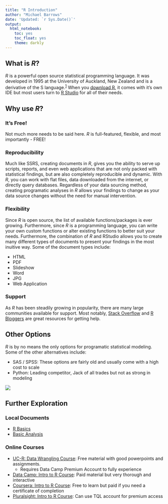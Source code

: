 ```yaml
---
title: "R Introduction"
author: "Michael Barrows"
date: 'Updated: `r Sys.Date()`'
output:
  html_notebook:
    toc: yes
    toc_float: yes
    theme: darkly
---
```


## What is *R*?

*R* is a powerful open source statistical programming language. It was developed in 1995 at the University of Auckland, New Zealand and is a derivative of the S language.<sup>[1](https://www.r-project.org/about.html)</sup> When you [download R](https://cran.r-project.org/bin/windows/base/R-3.5.1-win.exe), it comes with it's own IDE but most users turn to [R Studio](https://www.rstudio.com/) for all of their needs. 

## Why use *R*?

### It's Free! 

Not much more needs to be said here. *R* is full-featured, flexible, and most importantly - FREE!

### Reproducibility

Much like SSRS, creating documents in *R*, gives you the ability to serve up scripts, reports, and even web applications that are not only packed with statistical findings, but are also completely reproducible and dynamic. With *R*, you can work with flat files, data downloaded from the internet, or directly query databases. Regardless of your data sourcing method, creating programatic analyses in *R* allows your findings to change as your data source changes without the need for manual intervention. 

### Flexibility

Since *R* is open source, the list of available functions/packages is ever growing. Furthermore, since *R* is a programming language, you can write your own custom functions or alter existing functions to better suit your needs. Furthermore, the combination of *R* and RStudio allows you to create many different types of documents to present your findings in the most inuitive way. Some of the document types include:

* HTML
* PDF
* Slideshow
* Word
* JPG
* Web Application

### Support

As *R* has been steadily growing in popularity, there are many large communities available for support. Most notably, [Stack Overflow](https://stackoverflow.com/questions/tagged/r?sort=frequent&pageSize=15) and [R Bloggers](https://www.r-bloggers.com/) are great resources for getting help.

## Other Options

*R* is by no means the only options for programatic statistical modeling. Some of the other alternatives include:

* SAS / SPSS: These options are fairly old and usually come with a high cost to scale
* Python: Leading competitor, Jack of all trades but not as strong in modeling

![](../Images/SoftwareComparison.png)

## Further Exploration {.tabset .tabset-fade}

### Local Documents

* [R Basics](ScriptingBasics.nb.html)
* [Basic Analysis](BasicAnalysis.nb.html)


### Online Courses

* [UC-R: Data Wrangling Course](http://uc-r.github.io/data_wrangling): Free material with good powerpoints and assignments.
    - Requires Data Camp Premium Account to fully experience
* [Data Camp: Intro to R Course](https://www.datacamp.com/courses/free-introduction-to-r?utm_source=adwords_ppc&utm_campaignid=805200711&utm_adgroupid=39268379982&utm_device=c&utm_keyword=datacamp&utm_matchtype=e&utm_network=g&utm_adpostion=1t1&utm_creative=230953641482&utm_targetid=aud-299261629574:kwd-297372810188&utm_loc_interest_ms=&utm_loc_physical_ms=9015734&gclid=EAIaIQobChMI9uuAuOyo3AIV3ISzCh0R1wXdEAAYASABEgLR-_D_BwE): Paid material but very thorough and interactive
* [Coursera: Intro to R Course](https://www.coursera.org/learn/r-programming): Free to learn but paid if you need a certificate of completion
* [Pluralsight: Intro to R Course](https://app.pluralsight.com/library/courses/r-programming-fundamentals/table-of-contents): Can use TQL account for premium access
